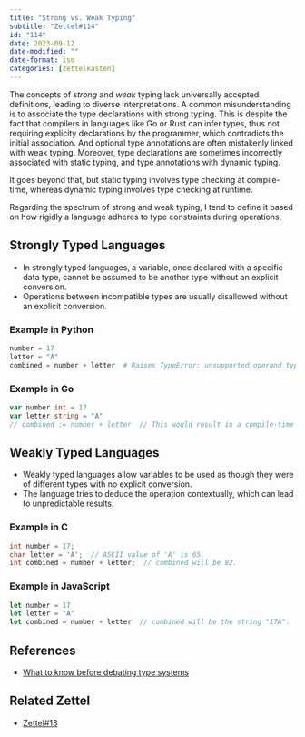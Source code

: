 ```yaml
---
title: "Strong vs. Weak Typing"
subtitle: "Zettel#114"
id: "114"
date: 2023-09-12
date-modified: ""
date-format: iso
categories: [zettelkasten]
---
```

The concepts of *strong* and *weak* typing lack universally accepted definitions, leading to diverse interpretations. A common misunderstanding is to associate the type declarations with strong typing. This is despite the fact that compilers in languages like Go or Rust can infer types, thus not requiring explicity declarations by the programmer, which contradicts the initial association. And optional type annotations are often mistakenly linked with weak typing. Moreover, type declarations are sometimes incorrectly associated with static typing, and type annotations with dynamic typing.

It goes beyond that, but static typing involves type checking at compile-time, whereas dynamic typing involves type checking at runtime.

Regarding the spectrum of strong and weak typing, I tend to define it based on how rigidly a language adheres to type constraints during operations.

## Strongly Typed Languages

* In strongly typed languages, a variable, once declared with a specific data type, cannot be assumed to be another type without an explicit conversion.
* Operations between incompatible types are usually disallowed without an explicit conversion.

### Example in Python

```python
number = 17
letter = "A"
combined = number + letter  # Raises TypeError: unsupported operand type(s) for +: 'int' and 'str'
```

### Example in Go

```go
var number int = 17
var letter string = "A"
// combined := number + letter  // This would result in a compile-time error.
```

## Weakly Typed Languages

* Weakly typed languages allow variables to be used as though they were of different types with no explicit conversion.
* The language tries to deduce the operation contextually, which can lead to unpredictable results.

### Example in C

```c
int number = 17;
char letter = 'A';  // ASCII value of 'A' is 65.
int combined = number + letter;  // combined will be 82.
```

### Example in JavaScript

```javascript
let number = 17
let letter = "A"
let combined = number + letter  // combined will be the string "17A".
```

## References

* [What to know before debating type systems](https://web.archive.org/web/20080822101209/http://www.pphsg.org/cdsmith/types.html)

## Related Zettel

* [Zettel#13](/zettel/13)
